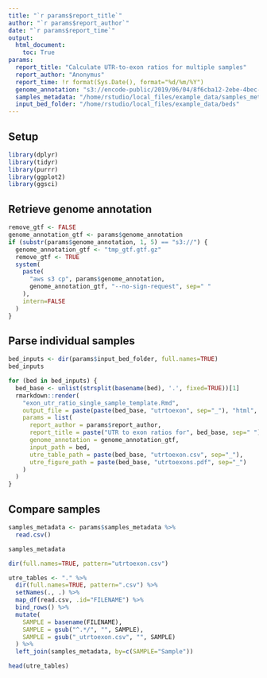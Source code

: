 ```yaml
---
title: "`r params$report_title`"
author: "`r params$report_author`"
date: "`r params$report_time`"
output:
  html_document:
    toc: True
params:
  report_title: "Calculate UTR-to-exon ratios for multiple samples"
  report_author: "Anonymus"
  report_time: !r format(Sys.Date(), format="%d/%m/%Y")
  genome_annotation: "s3://encode-public/2019/06/04/8f6cba12-2ebe-4bec-a15d-53f498979de0/gencode.v29.primary_assembly.annotation_UCSC_names.gtf.gz"
  samples_metadata: "/home/rstudio/local_files/example_data/samples_meta.csv"
  input_bed_folder: "/home/rstudio/local_files/example_data/beds"
---
```


## Setup

```r
library(dplyr)
library(tidyr)
library(purrr)
library(ggplot2)
library(ggsci)
```

## Retrieve genome annotation

```r
remove_gtf <- FALSE
genome_annotation_gtf <- params$genome_annotation
if (substr(params$genome_annotation, 1, 5) == "s3://") {
  genome_annotation_gtf <- "tmp_gtf.gtf.gz"
  remove_gtf <- TRUE
  system(
    paste(
      "aws s3 cp", params$genome_annotation,
      genome_annotation_gtf, "--no-sign-request", sep=" "
    ),
    intern=FALSE
  )
}
```

## Parse individual samples

```r
bed_inputs <- dir(params$input_bed_folder, full.names=TRUE)
bed_inputs
```

```r
for (bed in bed_inputs) {
  bed_base <- unlist(strsplit(basename(bed), '.', fixed=TRUE))[1]
  rmarkdown::render(
    "exon_utr_ratio_single_sample_template.Rmd",
    output_file = paste(paste(bed_base, "utrtoexon", sep="_"), "html", sep="."),
    params = list(
      report_author = params$report_author,
      report_title = paste("UTR to exon ratios for", bed_base, sep=" "),
      genome_annotation = genome_annotation_gtf,
      input_path = bed,
      utre_table_path = paste(bed_base, "utrtoexon.csv", sep="_"),
      utre_figure_path = paste(bed_base, "utrtoexons.pdf", sep="_")
    )
  )
}
```

## Compare samples

```r
samples_metadata <- params$samples_metadata %>%
  read.csv()

samples_metadata
```

```r
dir(full.names=TRUE, pattern="utrtoexon.csv")
```

```r
utre_tables <- "." %>%
  dir(full.names=TRUE, pattern=".csv") %>%
  setNames(., .) %>%
  map_df(read.csv, .id="FILENAME") %>%
  bind_rows() %>%
  mutate(
    SAMPLE = basename(FILENAME),
    SAMPLE = gsub("^.*/", "", SAMPLE),
    SAMPLE = gsub("_utrtoexon.csv", "", SAMPLE)
  ) %>%
  left_join(samples_metadata, by=c(SAMPLE="Sample"))

head(utre_tables)
```